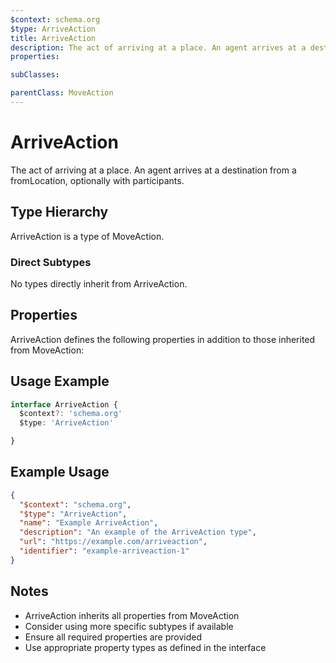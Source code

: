 ```yaml
---
$context: schema.org
$type: ArriveAction
title: ArriveAction
description: The act of arriving at a place. An agent arrives at a destination from a fromLocation, optionally with participants.
properties:

subClasses:

parentClass: MoveAction
---
```


# ArriveAction

The act of arriving at a place. An agent arrives at a destination from a fromLocation, optionally with participants.

## Type Hierarchy

ArriveAction is a type of MoveAction.

### Direct Subtypes

No types directly inherit from ArriveAction.

## Properties

ArriveAction defines the following properties in addition to those inherited from MoveAction:



## Usage Example

```typescript
interface ArriveAction {
  $context?: 'schema.org'
  $type: 'ArriveAction'

}
```

## Example Usage

```json
{
  "$context": "schema.org",
  "$type": "ArriveAction",
  "name": "Example ArriveAction",
  "description": "An example of the ArriveAction type",
  "url": "https://example.com/arriveaction",
  "identifier": "example-arriveaction-1"
}
```

## Notes

- ArriveAction inherits all properties from MoveAction
- Consider using more specific subtypes if available
- Ensure all required properties are provided
- Use appropriate property types as defined in the interface
